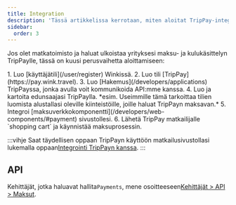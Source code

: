 ```yaml
---
title: Integration
description: 'Tässä artikkelissa kerrotaan, miten aloitat TripPay-integraation.'
sidebar:
  order: 3
---
```


Jos olet matkatoimisto ja haluat ulkoistaa yrityksesi maksu- ja kulukäsittelyn TripPaylle, tässä on kuusi perusvaihetta aloittamiseen:

<Steps>
  1. Luo [käyttäjätili](/user/register) Winkissä.
  2. Luo tili [TripPay](https://pay.wink.travel).
  3. Luo [Hakemus](/developers/applications) TripPayssa, jonka avulla voit kommunikoida API:mme kanssa.
  4. Luo ja kartoita edunsaajasi TripPaylla. *esim. Useimmille tämä tarkoittaa tilien luomista alustallasi oleville kiinteistöille, joille haluat TripPayn maksavan.*
  5. Integroi [maksuverkkokomponentti](/developers/web-components/#payment) sivustollesi.
  6. Lähetä TripPay matkailijalle `shopping cart` ja käynnistää maksuprosessin.
</Steps>


:::vihje
Saat täydellisen oppaan TripPayn käyttöön matkailusivustollasi lukemalla oppaan[Integrointi TripPayn kanssa](/guides/integrating-with-trip-pay).
:::

## API

Kehittäjät, jotka haluavat hallita`Payments`, mene osoitteeseen[Kehittäjät > API > Maksut](/developers/apis/#payment-api).

